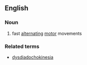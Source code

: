 ==English==

===Noun===
{{infl|en|noun}}

# fast [[alternating]] [[motor]] movements

===Related terms===
* [[dysdiadochokinesia]]